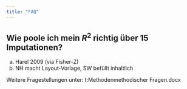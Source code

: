```yaml
---
title: "FAQ"
---
```


## Wie poole ich mein $R^2$ richtig über 15 Imputationen?
a.	Harel 2009 (via Fisher-Z)
b.	NH macht Layout-Vorlage, SW befüllt inhaltlich


Weitere Fragestellungen unter: t:\SIG\SIG Methoden\Liste methodischer Fragen.docx
